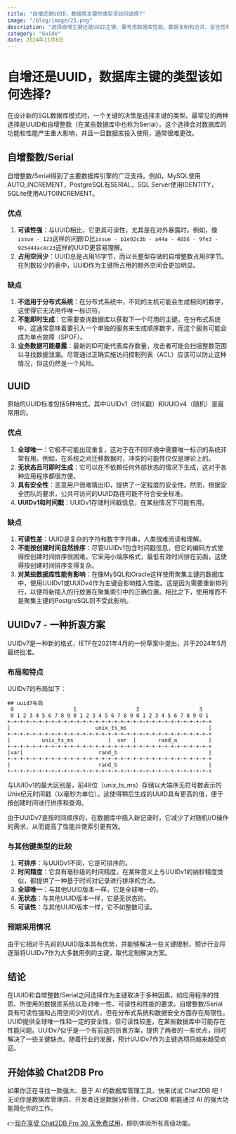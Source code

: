 ```yaml
---
title: "自增还是UUID，数据库主键的类型该如何选择?"
image: "/blog/image/25.png"
description: "选择自增主键还是UUID主键，要考虑数据库性能、数据复制和合并、安全性和隐私"
category: "Guide"
date: 2024年11月8日
---
```


# 自增还是UUID，数据库主键的类型该如何选择?

在设计新的SQL数据库模式时，一个关键的决策是选择主键的类型。最常见的两种选择是UUID和自增整数（在某些数据库中也称为Serial）。这个选择会对数据库的功能和性能产生重大影响，并且一旦数据库投入使用，通常很难更改。

## 自增整数/Serial

自增整数/Serial得到了主要数据库引擎的广泛支持。例如，MySQL使用AUTO_INCREMENT，PostgreSQL有SERIAL，SQL Server使用IDENTITY，SQLite使用AUTOINCREMENT。

### 优点

1. **可读性强**：与UUID相比，它更具可读性，尤其是在对外暴露时。例如，像`issue - 123`这样的问题ID比`issue - b1e92c3b - a44a - 4856 - 9fe3 - 925444ac4c23`这样的UUID更容易理解。
2. **占用空间少**：UUID总是占用16字节，而以长整型存储的自增整数占用8字节。在列数较少的表中，UUID作为主键所占用的额外空间会更加明显。

### 缺点

1. **不适用于分布式系统**：在分布式系统中，不同的主机可能会生成相同的数字，这使得它无法用作唯一标识符。
2. **不能即时生成**：它需要查询数据库以获取下一个可用的主键。在分布式系统中，这通常意味着要引入一个单独的服务来生成顺序数字，而这个服务可能会成为单点故障（SPOF）。
3. **业务数据可能暴露**：最新的ID可能代表库存数量，攻击者可能会扫描整数范围以寻找数据泄漏。尽管通过正确实施访问控制列表（ACL）应该可以防止这种情况，但这仍然是一个风险。

## UUID

原始的UUID标准包括5种格式，其中UUIDv1（时间戳）和UUIDv4（随机）是最常用的。

### 优点

1. **全球唯一**：它极不可能出现重复，这对于在不同环境中需要唯一标识的系统非常有用。例如，在系统之间迁移数据时，冲突的可能性仅仅是理论上的。
2. **无状态且可即时生成**：它可以在不依赖任何外部状态的情况下生成，这对于各种应用程序都很方便。
3. **具有安全性**：恶意用户很难猜出ID，提供了一定程度的安全性。然而，根据安全团队的要求，公共可访问的UUID路径可能不符合安全标准。
4. **UUIDv1和时间戳**：UUIDv1存储时间戳信息，在某些情况下可能有用。

### 缺点
   
1. **可读性差**：UUID是复杂的字符和数字字符串，人类很难阅读和理解。
2. **不能按创建时间自然排序**：尽管UUIDv1包含时间戳信息，但它的编码方式使得按创建时间排序很困难。它采用小端序格式，最低有效时间排在前面，这使得按创建时间排序变得复杂。
3. **对某些数据库性能有影响**：在像MySQL和Oracle这样使用聚集主键的数据库中，使用UUIDv1或UUIDv4作为主键会影响插入性能。这是因为需要重新排列行，以便将新插入的行放置在聚集索引中的正确位置。相比之下，使用堆而不是聚集主键的PostgreSQL则不受此影响。

## UUIDv7 - 一种折衷方案

UUIDv7是一种新的格式，IETF在2021年4月的一份草案中提出，并于2024年5月最终批准。

### 布局和特点

UUIDv7的布局如下：

```
## uuid7布局
 0                   1                   2                   3
 0 1 2 3 4 5 6 7 8 9 0 1 2 3 4 5 6 7 8 9 0 1 2 3 4 5 6 7 8 9 0 1
+-+-+-+-+-+-+-+-+-+-+-+-+-+-+-+-+-+-+-+-+-+-+-+-+-+-+-+-+-+-+-+-+
|                           unix_ts_ms                          |
+-+-+-+-+-+-+-+-+-+-+-+-+-+-+-+-+-+-+-+-+-+-+-+-+-+-+-+-+-+-+-+-+
|          unix_ts_ms           |  ver  |       rand_a          |
+-+-+-+-+-+-+-+-+-+-+-+-+-+-+-+-+-+-+-+-+-+-+-+-+-+-+-+-+-+-+-+-+
|var|                        rand_b                             |
+-+-+-+-+-+-+-+-+-+-+-+-+-+-+-+-+-+-+-+-+-+-+-+-+-+-+-+-+-+-+-+-+
|                            rand_b                             |
+-+-+-+-+-+-+-+-+-+-+-+-+-+-+-+-+-+-+-+-+-+-+-+-+-+-+-+-+-+-+-+-+
```

与UUIDv1的最大区别是，前48位（unix_ts_ms）存储以大端序无符号数表示的Unix纪元时间戳（以毫秒为单位）。这使得稍后生成的UUID具有更高的值，便于按创建时间进行排序和查询。

由于UUIDv7是按时间顺序的，在数据库中插入新记录时，它减少了对随机I/O操作的需求，从而提高了性能并使索引更有效。

### 与其他键类型的比较

1. **可排序**：与UUIDv1不同，它是可排序的。
2. **时间精度**：它具有毫秒级的时间精度，在某种意义上与UUIDv1的纳秒精度类似，都提供了一种基于时间对记录进行排序的方法。
3. **全球唯一**：与其他UUID版本一样，它是全球唯一的。
4. **无状态**：与其他UUID版本一样，它是无状态的。
5. **可读性**：与其他UUID版本一样，它不如整数可读。

### 预期采用情况

由于它相对于先前的UUID版本具有优势，并能够解决一些关键限制，预计行业将逐渐将UUIDv7作为大多数用例的主键，取代定制解决方案。

## 结论

在UUID和自增整数/Serial之间选择作为主键取决于多种因素，如应用程序的性质、所使用的数据库系统以及对唯一性、可读性和性能的要求。自增整数/Serial具有可读性强和占用空间少的优点，但在分布式系统和数据安全方面存在局限性。UUID提供全球唯一性和一定的安全性，但可读性较差，在某些数据库中可能存在性能问题。UUIDv7似乎是一个有前途的折衷方案，提供了两者的一些优点，同时解决了一些关键缺点。随着行业的发展，预计UUIDv7作为主键选项将越来越受欢迎。

## 开始体验 Chat2DB Pro

如果你正在寻找一款强大、基于 AI 的数据库管理工具，快来试试 Chat2DB 吧！无论你是数据库管理员、开发者还是数据分析师，Chat2DB 都能通过 AI 的强大功能简化你的工作。

👉[现在享受 Chat2DB Pro 30 天免费试用](https://chat2db-ai.com/pricing)，即刻体验所有高级功能。
